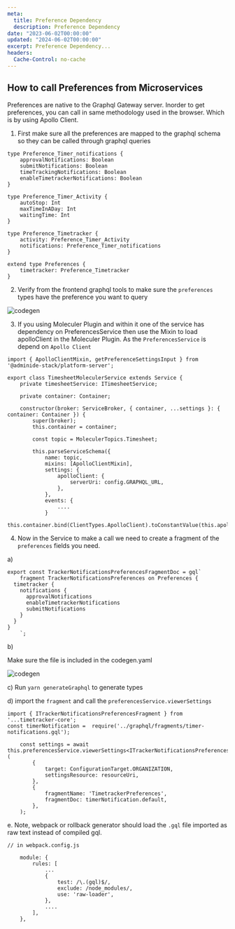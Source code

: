 ```yaml
---
meta:
  title: Preference Dependency
  description: Preference Dependency
date: "2023-06-02T00:00:00"
updated: "2024-06-02T00:00:00"
excerpt: Preference Dependency...
headers:
  Cache-Control: no-cache
---
```


## How to call Preferences from Microservices

Preferences are native to the Graphql Gateway server. Inorder to get preferences, you can call in same methodology used in the browser. Which is by using Apollo Client.

1. First make sure all the preferences are mapped to the graphql schema so they can be called through graphql queries

```
type Preference_Timer_notifications {
    approvalNotifications: Boolean
    submitNotifications: Boolean
    timeTrackingNotifications: Boolean
    enableTimetrackerNotifications: Boolean
}

type Preference_Timer_Activity {
    autoStop: Int
    maxTimeInADay: Int
    waitingTime: Int
}

type Preference_Timetracker {
    activity: Preference_Timer_Activity
    notifications: Preference_Timer_notifications
}

extend type Preferences {
    timetracker: Preference_Timetracker
}
```

2. Verify from the frontend graphql tools to make sure the `preferences` types have the preference you want to query

![codegen](/images/preferences_graphql_type.png)

3. If you using Moleculer Plugin and within it one of the service has dependency on PreferencesService then use the Mixin to load apolloClient in the Moleculer Plugin. As the `PreferencesService` is depend on `Apollo Client`

```
import { ApolloClientMixin, getPreferenceSettingsInput } from '@adminide-stack/platform-server';

export class TimesheetMoleculerService extends Service {
    private timesheetService: ITimesheetService;

    private container: Container;

    constructor(broker: ServiceBroker, { container, ...settings }: { container: Container }) {
        super(broker);
        this.container = container;

        const topic = MoleculerTopics.Timesheet;

        this.parseServiceSchema({
            name: topic,
            mixins: [ApolloClientMixin],
            settings: {
                apolloClient: {
                    serverUri: config.GRAPHQL_URL,
                },
            },
            events: {
                ....
            }
            this.container.bind(ClientTypes.ApolloClient).toConstantValue(this.apolloClient);
```

4. Now in the Service to make a call we need to create a fragment of the `preferences` fields you need.

a)

```
export const TrackerNotificationsPreferencesFragmentDoc = gql`
    fragment TrackerNotificationsPreferences on Preferences {
  timetracker {
    notifications {
      approvalNotifications
      enableTimetrackerNotifications
      submitNotifications
    }
  }
}
    `;
```

b)

Make sure the file is included in the codegen.yaml

![codegen](/images/codegen_file_update.png)

c) Run `yarn generateGraphql` to generate types

d) import the `fragment` and call the `preferencesService.viewerSettings`

```
import { ITrackerNotificationsPreferencesFragment } from '...timetracker-core';
const timerNotification =  require('../graphql/fragments/timer-notifications.gql');

    const settings = await this.preferencesService.viewerSettings<ITrackerNotificationsPreferencesFragment>(
        {
            target: ConfigurationTarget.ORGANIZATION,
            settingsResource: resourceUri,
        },
        {
            fragmentName: 'TimetrackerPreferences',
            fragmentDoc: timerNotification.default,
        },
    );

```

e. Note, webpack or rollback generator should load the `.gql` file imported as raw text instead of compiled gql.

```
// in webpack.config.js

    module: {
        rules: [
            ...
            {
                test: /\.(gql)$/,
                exclude: /node_modules/,
                use: 'raw-loader',
            },
            ....
        ],
    },

```
